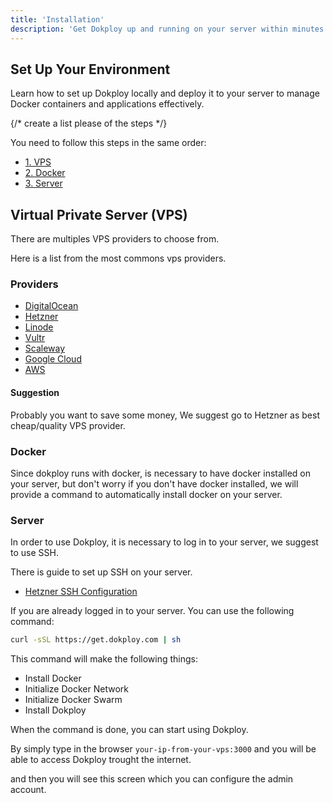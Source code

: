 ```yaml
---
title: 'Installation'
description: 'Get Dokploy up and running on your server within minutes with this easy-to-follow installation guide'
---
```


## Set Up Your Environment

Learn how to set up Dokploy locally and deploy it to your server to manage Docker containers and applications effectively.

{/* create a list please of the steps  */}

You need to follow this steps in the same order:

* [1. VPS](#virtual-private-server-vps)
* [2. Docker](#docker)
* [3. Server](#server)



## Virtual Private Server (VPS)

There are multiples VPS providers to choose from.

Here is a list from the most commons vps providers.

### Providers

- [DigitalOcean](https://www.digitalocean.com/pricing/droplets#basic-droplets)
- [Hetzner](https://www.hetzner.com/cloud/)
- [Linode](https://www.linode.com/es/pricing/#compute-shared)
- [Vultr](https://www.vultr.com/pricing/#cloud-compute)
- [Scaleway](https://www.scaleway.com/en/pricing/?tags=baremetal,available)
- [Google Cloud](https://cloud.google.com/)
- [AWS](https://aws.amazon.com/ec2/pricing/)


#### Suggestion


<Info>
Probably you want to save some money, We suggest go to Hetzner as best cheap/quality VPS provider.
</Info>


### Docker

Since dokploy runs with docker, is necessary to have docker installed on your server, but don't worry if you don't have docker installed, we will provide a command to automatically install docker on your server.




### Server

In order to use Dokploy, it is necessary to log in to your server, we suggest to use SSH.

There is guide to set up SSH on your server.

- [Hetzner SSH Configuration](https://community.hetzner.com/tutorials/add-ssh-key-to-your-hetzner-cloud)

If you are already logged in to your server. You can use the following command:

```bash
curl -sSL https://get.dokploy.com | sh
```

This command will make the following things:

- Install Docker
- Initialize Docker Network
- Initialize Docker Swarm
- Install Dokploy

When the command is done, you can start using Dokploy.  

By simply type in the browser `your-ip-from-your-vps:3000` and you will be able to access Dokploy trought the internet.

and then you will see this screen which you can configure the admin account.